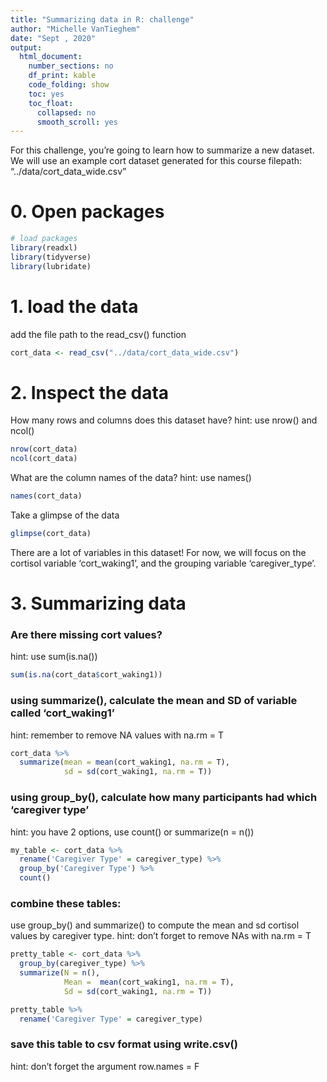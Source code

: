 ```yaml
---
title: "Summarizing data in R: challenge"
author: "Michelle VanTieghem"
date: "Sept , 2020"
output:
  html_document:
    number_sections: no
    df_print: kable
    code_folding: show
    toc: yes
    toc_float:
      collapsed: no
      smooth_scroll: yes
---
```


For this challenge, you're going to learn how to summarize a new dataset.
We will use an example cort dataset generated for this course
filepath: "../data/cort_data_wide.csv"

# 0. Open packages 
```r
# load packages 
library(readxl)
library(tidyverse)
library(lubridate)
```

# 1. load the data
add the file path to the read_csv() function
```r
cort_data <- read_csv("../data/cort_data_wide.csv")
```


# 2. Inspect the data 

How many rows and columns does this dataset have?
hint: use nrow() and ncol()
```r
nrow(cort_data)
ncol(cort_data)
```

What are the column names of the data?
hint: use  names()
```r
names(cort_data)

```

Take a glimpse of the data
```r
glimpse(cort_data)

```

There are a lot of variables in this  dataset! 
For now, we will focus on the cortisol variable 'cort_waking1', 
and the grouping variable 'caregiver_type'.


#  3. Summarizing data 

### Are there missing cort values?
hint: use sum(is.na())
```r
sum(is.na(cort_data$cort_waking1))
```

### using summarize(), calculate the mean and SD of variable called 'cort_waking1'
hint: remember to remove NA values with na.rm  = T
```r
cort_data %>%
  summarize(mean = mean(cort_waking1, na.rm = T), 
            sd = sd(cort_waking1, na.rm = T))
```

### using group_by(), calculate how many participants had which 'caregiver type'
hint: you have 2 options, use count() or summarize(n = n())
```r
my_table <- cort_data %>%
  rename('Caregiver Type' = caregiver_type) %>%
  group_by('Caregiver Type') %>% 
  count()

```

### combine these tables: 
use group_by() and summarize() to compute the mean and sd cortisol values by caregiver type.
hint: don't forget to remove NAs with na.rm = T
```r
pretty_table <- cort_data %>%
  group_by(caregiver_type) %>%
  summarize(N = n(), 
            Mean =  mean(cort_waking1, na.rm = T), 
            Sd = sd(cort_waking1, na.rm = T))

pretty_table %>% 
  rename('Caregiver Type' = caregiver_type)
```

### save this table to csv format using write.csv()
hint: don't forget the argument row.names = F
```r


```